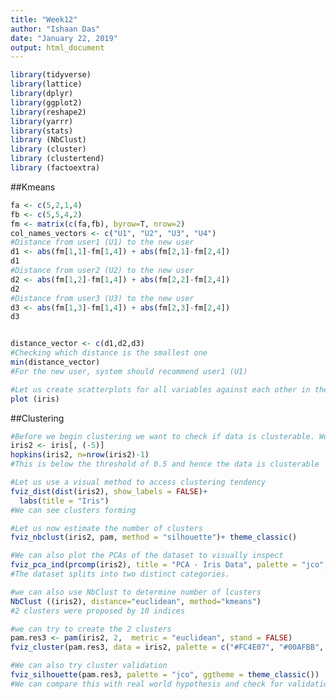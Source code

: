 ```yaml
---
title: "Week12"
author: "Ishaan Das"
date: "January 22, 2019"
output: html_document
---
```


```r
library(tidyverse)
library(lattice)
library(dplyr)
library(ggplot2)
library(reshape2)
library(yarrr)
library(stats)
library (NbClust)
library (cluster)
library (clustertend)
library (factoextra)
```

##Kmeans

```r
fa <- c(5,2,1,4)
fb <- c(5,5,4,2)
fm <- matrix(c(fa,fb), byrow=T, nrow=2)
col_names_vectors <- c("U1", "U2", "U3", "U4")
#Distance from user1 (U1) to the new user
d1 <- abs(fm[1,1]-fm[1,4]) + abs(fm[2,1]-fm[2,4])
d1
#Distance from user2 (U2) to the new user
d2 <- abs(fm[1,2]-fm[1,4]) + abs(fm[2,2]-fm[2,4])
d2
#Distance from user3 (U3) to the new user
d3 <- abs(fm[1,3]-fm[1,4]) + abs(fm[2,3]-fm[2,4])
d3


distance_vector <- c(d1,d2,d3)
#Checking which distance is the smallest one
min(distance_vector)
#For the new user, system should recommend user1 (U1)

#Let us create scatterplots for all variables against each other in the IRIS dataset
plot (iris)
```

##Clustering

```r
#Before we begin clustering we want to check if data is clusterable. We can use the hopkins test
iris2 <- iris[, (-5)]
hopkins(iris2, n=nrow(iris2)-1)
#This is below the threshold of 0.5 and hence the data is clusterable

#Let us use a visual method to access clustering tendency
fviz_dist(dist(iris2), show_labels = FALSE)+
  labs(title = "Iris")
#We can see clusters forming

#Let us now estimate the number of clusters
fviz_nbclust(iris2, pam, method = "silhouette")+ theme_classic()

#We can also plot the PCAs of the dataset to visually inspect
fviz_pca_ind(prcomp(iris2), title = "PCA - Iris Data", palette = "jco", geom = "point", ggtheme = theme_classic(), legend = "bottom")
#The dataset splits into two distinct categories.

#we can also use NbClust to determine number of lcusters
NbClust ((iris2), distance="euclidean", method="kmeans")
#2 clusters were proposed by 10 indices

#we can try to create the 2 clusters
pam.res3 <- pam(iris2, 2,  metric = "euclidean", stand = FALSE)
fviz_cluster(pam.res3, data = iris2, palette = c("#FC4E07", "#00AFBB", "#E7B800"), ellipse.type = "euclid",star.plot = TRUE, repel = TRUE, ggtheme = theme_minimal() )

#We can also try cluster validation
fviz_silhouette(pam.res3, palette = "jco", ggtheme = theme_classic())
#We can compare this with real world hypothesis and check for validations in the clustering.
```